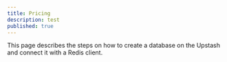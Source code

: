 ```yaml
---
title: Pricing
description: test
published: true
---
```


This page describes the steps on how to create a database on the Upstash and
connect it with a Redis client.
